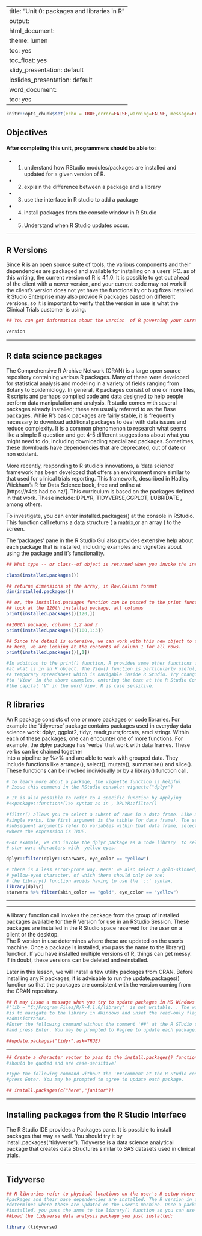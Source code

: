 
---
title: "Unit 0: packages and libraries in R"
output:
  html_document:
    theme: lumen
    toc: yes
    toc_float: yes
  slidy_presentation: default
  ioslides_presentation: default
  word_document:
    toc: yes  
---

```r
knitr::opts_chunk$set(echo = TRUE,error=FALSE,warning=FALSE, message=FALSE)
```

## Objectives

#### After completing this unit, programmers should be able to:

- (1)  understand how RStudio modules/packages are installed and updated for a 
given version of R.  
- (2)  explain the difference between a package and a library
- (3)  use the interface in R studio to add a package
- (4)  install packages from the console window in R Studio
- (5)  Understand when R Studio updates occur.

***

## R Versions

Since R is an open source suite of tools, the various components and their 
dependencies are packaged and available for installing on a users' PC. as of 
this writing, the current  version of R is 4.1.0. It is possible to get out 
ahead of the client with a newer version, and your current code may not work if
the client's version does not yet have the functionality or bug fixes installed.  
R Studio Enterprise may also provide R packages based on different versions, so 
it is important to verify that the version in use is what the Clinical Trials 
customer is using.


```r
## You can get information about the version  of R governing your current R Studio session by typing the following at the command prompt in the R Studio Console window

version
```
***

## R data science packages

The Comprehensive R Archive Network (CRAN) is a large open source repository 
containing various R packages. Many of these were developed for statistical 
analysis and modeling in a variety of fields ranging from Botany to Epidemiology. 
In general, R packages consist of one or more files, R scripts and perhaps 
compiled code and data designed to help people perform data manipulation and 
analysis. R studio comes with several packages already installed; these are 
usually referred to as the Base packages. While R's basic packages are fairly 
stable, it is frequently necessary to download additional packages to deal with 
data issues and reduce complexity. It is a common phenomenon to research what 
seems like a simple R question and get 4-5 different suggestions about what you 
might need to do, including downloading specialized packages. Sometimes, these 
downloads have dependencies that are deprecated, out of date or non existent. 

More recently, responding to R studio's innovations, a 'data science' framework 
has been developed that offers an environment more similar to that used for 
clinical trials reporting. This framework, described in Hadley Wickham's R 
for Data Science book, free and online at  [https://r4ds.had.co.nz/].  This 
curriculum is based on the packages defined in that work. These include: DPLYR, 
TIDYVERSE,GGPLOT, LUBRIDATE , among others.

To investigate, you can enter installed.packages() at the console in RStudio. 
This function call returns a data structure ( a matrix,or an array ) to the screen. 

The 'packages' pane in the R Studio Gui also provides extensive help about each 
package that is installed, including examples and vignettes about using the package
and it's functionality. 

```r

## What type -- or class--of object is returned when you invoke the installed.packages function?

class(installed.packages())

## returns dimensions of the array, in Row,Column format
dim(installed.packages())

## or, the installed.packages function can be passed to the print function. 
## look at the 120th installed package, all columns
print(installed.packages()[120,])

##100th package, columns 1,2 and 3
print(installed.packages()[100,1:3])

## Since the detail is extensive, we can work with this new object to find the names of the columns. 
## here, we are looking at the contents of column 1 for all rows.
print(installed.packages()[,1])

#In addition to the print() function, R provides some other functions for looking 
#at what is in an R object. The View() function is particularly useful, it creates 
#a temporary spreadsheet which is navigable inside R Studio. Try changing 'print' 
#to 'View' in the above examples, entering the text at the R Studio Console. Note
#the capital 'V' in the word View. R is case sensitive.

```
## R libraries 

An R package consists of one or more packages or  code libraries. For example 
the 'tidyverse' package contains packages used in everyday data science work: 
dplyr, ggplot2, tidyr, readr,purrr,forcats, amd stringr.  WIthin each of these
packages, one can encounter one of more functions. For example, the dplyr package
has 'verbs' that work with data frames. These verbs can be chained together  
into a pipeline by %>% and are able to work with grouped data. They include 
functions like  arrange(), select(), mutate(), summarise() and slice(). 
These functions can be invoked individually or by a library() function call.

```r
# to learn more about a package, the vignette function is helpful
# Issue this commend in the RStudio console: vignette("dplyr")

# It is also possible to refer to a specific function by applying 
#<<package::function*()>> syntax as in , DPLYR::filter() 

#filter() allows you to select a subset of rows in a data frame. Like all 
#single verbs, the first argument is the tibble (or data frame). The second and 
#subsequent arguments refer to variables within that data frame, selecting rows 
#where the expression is TRUE.

#For example, we can invoke the dplyr package as a code library  to select all 
# star wars characters with  yellow eyes:

dplyr::filter(dplyr::starwars, eye_color == "yellow")

# there is a less error-prone way. Here' we also select a gold-skinned, 
# yellow-eyed character, of which there should only be one:
# the library() function avoids having to use the '::' syntax.
library(dplyr)
starwars %>% filter(skin_color == "gold", eye_color == "yellow")

```
***
********************************************************************************
A library function call invokes the package from the group of installed packages
available for the R Version for use in an RStudio Session. These packages are 
installed in the R Studio space reserved for the user on a client or the desktop.   
The R version in use determines where these are updated on the user's machine. 
Once a package is installed, you pass the name to the library() function. If you 
have installed multiple versions of R, things can get messy. If in doubt, these 
versions can be deleted and reinstalled.

Later in this lesson, we will install a few utility packages from CRAN. Before 
installing any R packages, it is advisable to run the update.packages() function 
so that the packages are consistent with the version coming from the CRAN 
repository.

```r

## R may issue a message when you try to update packages in MS Windows 10:: 
#'lib = "C:/Program Files/R/R-4.1.0/library"' is not writable. . The workaround 
#is to navigate to the library in #Windows and unset the read-only flag as 
#administrator.
#Enter the following command without the comment '##' at the R STudio console 
#and press Enter. You may be prompted to #agree to update each package.

##update.packages("tidyr",ask=TRUE)

```

***


```r

## Create a character vector to pass to the install.packages() function. Names 
#should be quoted and are case-sensitive!

#Type the following command without the '##'comment at the R Studio console and 
#press Enter. You may be prompted to agree to update each package. 

## install.packages(c("here","janitor"))

```

***

## Installing packages from the R Studio Interface

The R Studio IDE provides a Packages pane. It is possible to install packages 
that way as well. You should try it by install.packages("tidyverse"). Tidyverse 
is a data science analytical package that creates data Structures similar to SAS 
datasets used in clinical trials.

***

## Tidyverse


```r
## R libraries refer to physical locations on the user's R setup where these 
#packages and their base dependencies are installed. The R version in use 
#determines where these are updated on the user's machine. Once a package is 
#installed, you pass the anme to the library() function so you can use it.
##Load the tidyverse data analysis package you just installed:

library (tidyverse)

```


